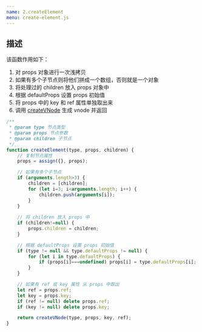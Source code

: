```yaml
---
name: 2.createElement
menu: create-element.js
---
```


## 描述

该函数作用如下：

1. 对 props 对象进行一次浅拷贝
2. 如果有多个子节点则将他们拼成一个数组，否则就是一个对象
3. 将处理过的 children 放入 props 对象中
4. 根据 defaultProps 设置 props 初始值
4. 将 props 中的 key 和 ref 属性单独取出来
5. 调用 [createVNode](./doc-src-create-element-create-vnode) 生成 vnode 并返回

```js
/**
 * @param type 节点类型
 * @param props 节点参数
 * @param children 子节点
 */
function createElement(type, props, children) {
    // 复制节点属性
	props = assign({}, props);

    // 如果有多个子节点
	if (arguments.length>3) {
		children = [children];
		for (let i=3; i<arguments.length; i++) {
			children.push(arguments[i]);
		}
    }
    
    // 将 children 放入 props 中
	if (children!=null) {
		props.children = children;
	}

    // 根据 defaultProps 设置 props 初始值
	if (type != null && type.defaultProps != null) {
		for (let i in type.defaultProps) {
			if (props[i]===undefined) props[i] = type.defaultProps[i];
		}
    }

    // 如果有 ref 或 key 属性 从 props 中取出
	let ref = props.ref;
	let key = props.key;
	if (ref != null) delete props.ref;
	if (key != null) delete props.key;

	return createVNode(type, props, key, ref);
}
```
